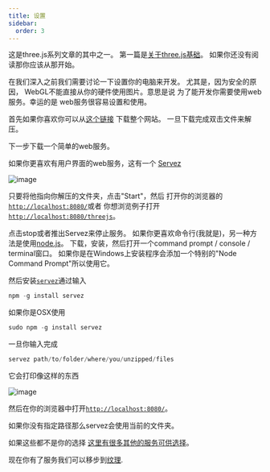 ```yaml
---
title: 设置
sidebar:
  order: 3
---
```


这是three.js系列文章的其中之一。
第一篇是[关于three.js基础](fundamentals.html)。
如果你还没有阅读那你应该从那开始。

在我们深入之前我们需要讨论一下设置你的电脑来开发。
尤其是，因为安全的原因，
WebGL不能直接从你的硬件使用图片。意思是说
为了能开发你需要使用web服务。幸运的是
web服务很容易设置和使用。

首先如果你喜欢你可以从[这个链接](https://github.com/gfxfundamentals/threejsfundamentals/archive/gh-pages.zip)
下载整个网站。
一旦下载完成双击文件来解压。

下一步下载一个简单的web服务。

如果你更喜欢有用户界面的web服务，这有一个
[Servez](https://greggman.github.io/servez)

<div class="threejs_image border">

![image](/resources/servez.gif)

</div>

只要将他指向你解压的文件夹，点击"Start"，然后
打开你的浏览器的[`http://localhost:8080/`](http://localhost:8080/)或者
你想浏览例子打开[`http://localhost:8080/threejs`](http://localhost:8080/threejs)。

点击stop或者推出Servez来停止服务。
如果你更喜欢命令行(我就是)，另一种方法是使用[node.js](https://nodejs.org)。
下载，安装，然后打开一个command prompt / console / terminal窗口。 如果你是在Windows上安装程序会添加一个特别的"Node Command Prompt"所以使用它。

然后安装[`servez`](https://github.com/greggman/servez-cli)通过输入

```javascript
npm -g install servez
```

如果你是OSX使用

```javascript
sudo npm -g install servez
```

一旦你输入完成

```javascript
servez path/to/folder/where/you/unzipped/files
```

它会打印像这样的东西

<div class="threejs_image ">

![image](/resources/servez-response.png)

</div>

然后在你的浏览器中打开[`http://localhost:8080/`](http://localhost:8080/)。

如果你没有指定路径那么servez会使用当前的文件夹。

如果这些都不是你的选择
[这里有很多其他的服务可供选择](https://stackoverflow.com/questions/12905426/what-is-a-faster-alternative-to-pythons-servez-or-simplehttpserver)。

现在你有了服务我们可以移步到[纹理](textures.html).
